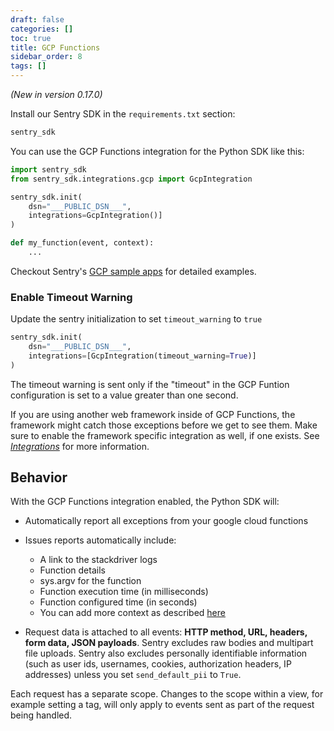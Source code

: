 ```yaml
---
draft: false
categories: []
toc: true
title: GCP Functions
sidebar_order: 8
tags: []
---
```

*(New in version 0.17.0)*

Install our Sentry SDK in the `requirements.txt` section:

```python
sentry_sdk
```

You can use the GCP Functions integration for the Python SDK like this:

```python
import sentry_sdk
from sentry_sdk.integrations.gcp import GcpIntegration

sentry_sdk.init(
    dsn="___PUBLIC_DSN___",
    integrations=GcpIntegration()]
)

def my_function(event, context):
    ...
```

Checkout Sentry's [GCP sample apps](https://github.com/getsentry/examples/tree/master/gcp-cloud-functions) for detailed examples.

### Enable Timeout Warning
Update the sentry initialization to set ```timeout_warning``` to ```true```
```python
sentry_sdk.init(
    dsn="___PUBLIC_DSN___",
    integrations=[GcpIntegration(timeout_warning=True)]
)
```
The timeout warning is sent only if the "timeout" in the GCP Funtion configuration is set to a value greater than one second.


<Alert level="info" title="Note"><markdown>

If you are using another web framework inside of GCP Functions, the framework might catch those exceptions before we get to see them. Make sure to enable the framework specific integration as well, if one exists. See [*Integrations*](/platforms/python/#integrations) for more information.

</markdown></Alert>


## Behavior

With the GCP Functions integration enabled, the Python SDK will:

* Automatically report all exceptions from your google cloud functions
* Issues reports automatically include:
  * A link to the stackdriver logs
  * Function details
  * sys.argv for the function
  * Function execution time (in milliseconds)
  * Function configured time (in seconds)
  * You can add more context as described [here](/platforms/python#setting-context)

* Request data is attached to all events: **HTTP method, URL, headers, form data, JSON payloads**. Sentry excludes raw bodies and multipart file uploads. Sentry also excludes personally identifiable information (such as user ids, usernames, cookies, authorization headers, IP addresses) unless you set ``send_default_pii`` to ``True``.

Each request has a separate scope. Changes to the scope within a view, for example setting a tag, will only apply to events sent as part of the request being handled.

